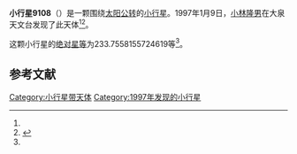 {{Infobox planet
| bgcolour = #FFFFC0
| name = 9108 Toruyusa
| symbol = 
| image = 
| caption = 
| discovery = yes
| discovery_ref = 
| discoverer = [[小林隆男|小林隆男]]
| discovery_site = [[大泉天文台|大泉天文台]] 
| discovered = 1997年1月9日
| designations = yes
| mp_name = 
| named_after = 
| alt_names = 1997 AZ6/ 1998 KQ56
| mp_category = [[主带小行星|主带小行星]]
| orbit_ref = <ref name="a">[http://ssd.jpl.nasa.gov/sbdb.cgi?sstr=9108 9108 Toruyusa] {{Wayback|url=http://ssd.jpl.nasa.gov/sbdb.cgi?sstr=9108 |date=20201124034445 }}，小行星數據庫瀏覽器（JPL Small-Body Database Browser）－[[美国国家航空航天局|美国国家航空航天局]]喷气推进实验室</ref>
| epoch = 2456400.5 (2013年4月18日更新)
| aphelion = {{convert|2.87716431737141|AU|km|3|abbr=on|lk=out}}
| perihelion = {{convert|2.191464822091485|AU|km|3|abbr=on}}
| semimajor = {{convert|2.534314569731448|AU|km|3|abbr=on}}
| eccentricity = 0.135283028
| period = 1473.632555 [[日|日]]<br />4.03[[儒略年|儒略年]]
| avg_speed = 
| inclination = 3.464852204831825
| asc_node = 157.9414490117776
| mean_anomaly = 
| arg_peri = 233.7558155724619
| satellites = 
| physical_characteristics = yes
| dimensions = 
| mass = 
| density = 
| surface_grav = 
| escape_velocity = 
| sidereal_day = 
| axial_tilt = 
| pole_ecliptic_lat = 
| pole_ecliptic_lon = 
| albedo = 
| temperatures= 
| temp_name1 = 
| mean_temp_1 = 
| max_temp_1 = 
| temp_name2 = 
| max_temp_2 = 
| spectral_type = 
| abs_magnitude = 233.7558155724619
}}

'''小行星9108'''（{{lang-en|9108 Toruyusa}}）是一颗围绕[[太阳|太阳]][[公转|公转]]的[[小行星|小行星]]。1997年1月9日，[[小林隆男|小林隆男]]在大泉天文台发现了此天体<ref name="a" /><ref>{{cite news|title=小行星列表|url=http://cfa-www.harvard.edu/iau/lists/NumberedMPs.txt|accessdate=2013-07-08|newspaper=哈佛大学|archive-date=2008-05-17|archive-url=https://web.archive.org/web/20080517010638/http://cfa-www.harvard.edu/iau/lists/NumberedMPs.txt|dead-url=no}}</ref>。

这颗小行星的[[绝对星等|绝对星等]]为233.7558155724619等<ref name="a" />。

==参考文献==
{{reflist}}
{{Minor Planet Number|[[小行星9107|小行星9107]]|[[小行星9109|小行星9109]]}}

{{小天体}}

[[Category:小行星带天体|Category:小行星带天体]]
[[Category:1997年发现的小行星|Category:1997年发现的小行星]]

{{asteroid-stub}}